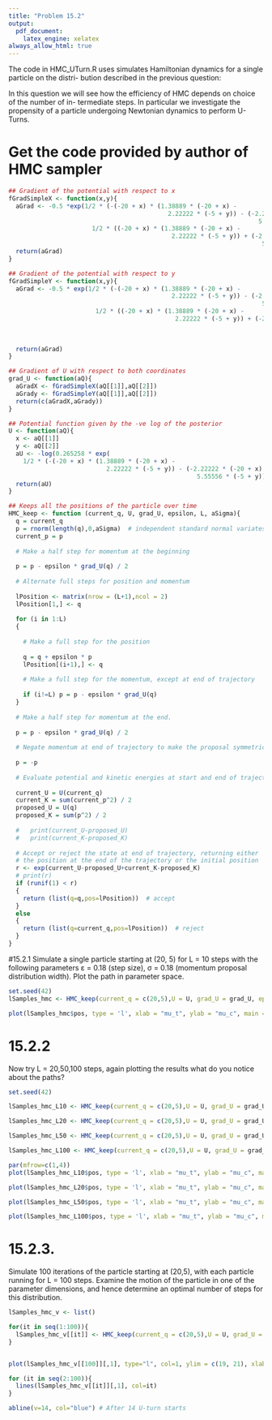 ```yaml
---
title: "Problem 15.2"
output:
  pdf_document:
    latex_engine: xelatex
always_allow_html: true
---
```


The code in HMC_UTurn.R uses simulates Hamiltonian dynamics for a single particle on the distri- bution described in the previous question:

In this question we will see how the efficiency of HMC depends on choice of the number of in- termediate steps. In particular we investigate the propensity of a particle undergoing Newtonian dynamics to perform U-Turns.


# Get the code provided by author of HMC sampler
```r
## Gradient of the potential with respect to x
fGradSimpleX <- function(x,y){
  aGrad <- -0.5 *exp(1/2 * (-(-20 + x) * (1.38889 * (-20 + x) - 
                                            2.22222 * (-5 + y)) - (-2.22222 * (-20 + x) + 
                                                                     5.55556 * (-5 + y)) * (-5 + y)) + 
                       1/2 * ((-20 + x) * (1.38889 * (-20 + x) - 
                                             2.22222 * (-5 + y)) + (-2.22222 * (-20 + x) + 
                                                                      5.55556 * (-5 + y)) * (-5 + y))) *(-2.77778 * (-20 + x) + 4.44444 * (-5 + y))
  return(aGrad)
}

## Gradient of the potential with respect to y
fGradSimpleY <- function(x,y){
  aGrad <- -0.5 * exp(1/2 * (-(-20 + x) * (1.38889 * (-20 + x) - 
                                             2.22222 * (-5 + y)) - (-2.22222 * (-20 + x) + 
                                                                      5.55556 * (-5 + y)) * (-5 + y)) + 
                        1/2 * ((-20 + x) * (1.38889 * (-20 + x) - 
                                              2.22222 * (-5 + y)) + (-2.22222 * (-20 + x) + 
                                                                       5.55556 * (-5 + y)) * (-5 + y))) * (4.44444 * (-20 + x) - 
                                                                                                             11.1111 * (-5 + y))
  
  return(aGrad)
}

## Gradient of U with respect to both coordinates
grad_U <- function(aQ){
  aGradX <- fGradSimpleX(aQ[[1]],aQ[[2]])
  aGrady <- fGradSimpleY(aQ[[1]],aQ[[2]])
  return(c(aGradX,aGrady))
}

## Potential function given by the -ve log of the posterior
U <- function(aQ){
  x <- aQ[[1]]
  y <- aQ[[2]]
  aU <- -log(0.265258 * exp(
    1/2 * (-(-20 + x) * (1.38889 * (-20 + x) - 
                           2.22222 * (-5 + y)) - (-2.22222 * (-20 + x) + 
                                                    5.55556 * (-5 + y)) * (-5 + y))))
  return(aU) 
}

## Keeps all the positions of the particle over time
HMC_keep <- function (current_q, U, grad_U, epsilon, L, aSigma){
  q = current_q
  p = rnorm(length(q),0,aSigma)  # independent standard normal variates
  current_p = p
  
  # Make a half step for momentum at the beginning
  
  p = p - epsilon * grad_U(q) / 2
  
  # Alternate full steps for position and momentum
  
  lPosition <- matrix(nrow = (L+1),ncol = 2)
  lPosition[1,] <- q
  
  for (i in 1:L)
  {
    
    # Make a full step for the position
    
    q = q + epsilon * p
    lPosition[(i+1),] <- q
    
    # Make a full step for the momentum, except at end of trajectory
    
    if (i!=L) p = p - epsilon * grad_U(q)
  }
  
  # Make a half step for momentum at the end.
  
  p = p - epsilon * grad_U(q) / 2
  
  # Negate momentum at end of trajectory to make the proposal symmetric
  
  p = -p
  
  # Evaluate potential and kinetic energies at start and end of trajectory
  
  current_U = U(current_q)
  current_K = sum(current_p^2) / 2
  proposed_U = U(q)
  proposed_K = sum(p^2) / 2
  
  #   print(current_U-proposed_U)
  #   print(current_K-proposed_K)
  
  # Accept or reject the state at end of trajectory, returning either
  # the position at the end of the trajectory or the initial position
  r <- exp(current_U-proposed_U+current_K-proposed_K)
  # print(r)
  if (runif(1) < r)
  {
    return (list(q=q,pos=lPosition))  # accept
  }
  else
  {
    return (list(q=current_q,pos=lPosition))  # reject
  }
}


```


#15.2.1
Simulate a single particle starting at (20, 5) for L = 10 steps with the following parameters ε = 0.18 (step size), σ = 0.18 (momentum proposal distribution width). Plot the path in parameter space.

```r

set.seed(42)
lSamples_hmc <- HMC_keep(current_q = c(20,5),U = U, grad_U = grad_U, epsilon = 0.18, L = 10, aSigma = 0.18)
```


```r
plot(lSamples_hmc$pos, type = 'l', xlab = "mu_t", ylab = "mu_c", main = "HMC, L=10")
```


# 15.2.2
Now try L = 20,50,100 steps, again plotting the results what do you notice about the paths?

```r
set.seed(42)

lSamples_hmc_L10 <- HMC_keep(current_q = c(20,5),U = U, grad_U = grad_U, epsilon = 0.18, L = 10, aSigma = 0.18)

lSamples_hmc_L20 <- HMC_keep(current_q = c(20,5),U = U, grad_U = grad_U, epsilon = 0.18, L = 20, aSigma = 0.18)

lSamples_hmc_L50 <- HMC_keep(current_q = c(20,5),U = U, grad_U = grad_U, epsilon = 0.18, L = 50, aSigma = 0.18)

lSamples_hmc_L100 <- HMC_keep(current_q = c(20,5),U = U, grad_U = grad_U, epsilon = 0.18, L = 100, aSigma = 0.18)

```


```r

par(mfrow=c(1,4))
plot(lSamples_hmc_L10$pos, type = 'l', xlab = "mu_t", ylab = "mu_c", main = "L=10")

plot(lSamples_hmc_L20$pos, type = 'l', xlab = "mu_t", ylab = "mu_c", main = "L=20")

plot(lSamples_hmc_L50$pos, type = 'l', xlab = "mu_t", ylab = "mu_c", main = "L=50")

plot(lSamples_hmc_L100$pos, type = 'l', xlab = "mu_t", ylab = "mu_c", main = "L=100")

```

# 15.2.3. 
Simulate 100 iterations of the particle starting at (20,5), with each particle running for L = 100 steps. Examine the motion of the particle in one of the parameter dimensions, and hence determine an optimal number of steps for this distribution.

```r

lSamples_hmc_v <- list()

for(it in seq(1:100)){
  lSamples_hmc_v[[it]] <- HMC_keep(current_q = c(20,5),U = U, grad_U = grad_U, epsilon = 0.18, L = it, aSigma = 0.18)$pos
}



```



```r

plot(lSamples_hmc_v[[100]][,1], type="l", col=1, ylim = c(19, 21), xlab = "number of steps", ylab = "mu_t", main="Figure 15.12: The path of 100 particle replicates over in the μt dimension")

for (it in seq(2:100)){
  lines(lSamples_hmc_v[[it]][,1], col=it)
}

abline(v=14, col="blue") # After 14 U-turn starts

```

